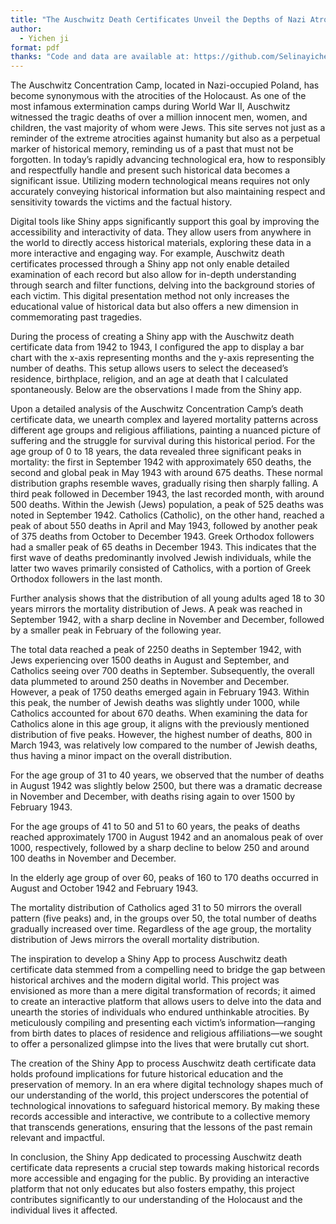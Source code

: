 ```yaml
---
title: "The Auschwitz Death Certificates Unveil the Depths of Nazi Atrocities"
author: 
  - Yichen ji
format: pdf
thanks: "Code and data are available at: https://github.com/Selinayichenji/Mini-essay-12.git"
---
```


The Auschwitz Concentration Camp, located in Nazi-occupied Poland, has become synonymous with the atrocities of the Holocaust. As one of the most infamous extermination camps during World War II, Auschwitz witnessed the tragic deaths of over a million innocent men, women, and children, the vast majority of whom were Jews. This site serves not just as a reminder of the extreme atrocities against humanity but also as a perpetual marker of historical memory, reminding us of a past that must not be forgotten. In today's rapidly advancing technological era, how to responsibly and respectfully handle and present such historical data becomes a significant issue. Utilizing modern technological means requires not only accurately conveying historical information but also maintaining respect and sensitivity towards the victims and the factual history.


Digital tools like Shiny apps significantly support this goal by improving the accessibility and interactivity of data. They allow users from anywhere in the world to directly access historical materials, exploring these data in a more interactive and engaging way. For example, Auschwitz death certificates processed through a Shiny app not only enable detailed examination of each record but also allow for in-depth understanding through search and filter functions, delving into the background stories of each victim. This digital presentation method not only increases the educational value of historical data but also offers a new dimension in commemorating past tragedies.

During the process of creating a Shiny app with the Auschwitz death certificate data from 1942 to 1943, I configured the app to display a bar chart with the x-axis representing months and the y-axis representing the number of deaths. This setup allows users to select the deceased's residence, birthplace, religion, and an age at death that I calculated spontaneously. Below are the observations I made from the Shiny app.

Upon a detailed analysis of the Auschwitz Concentration Camp's death certificate data, we unearth complex and layered mortality patterns across different age groups and religious affiliations, painting a nuanced picture of suffering and the struggle for survival during this historical period. For the age group of 0 to 18 years, the data revealed three significant peaks in mortality: the first in September 1942 with approximately 650 deaths, the second and global peak in May 1943 with around 675 deaths. These normal distribution graphs resemble waves, gradually rising then sharply falling. A third peak followed in December 1943, the last recorded month, with around 500 deaths. Within the Jewish (Jews) population, a peak of 525 deaths was noted in September 1942. Catholics (Catholic), on the other hand, reached a peak of about 550 deaths in April and May 1943, followed by another peak of 375 deaths from October to December 1943. Greek Orthodox followers had a smaller peak of 65 deaths in December 1943.
This indicates that the first wave of deaths predominantly involved Jewish individuals, while the latter two waves primarily consisted of Catholics, with a portion of Greek Orthodox followers in the last month.

Further analysis shows that the distribution of all young adults aged 18 to 30 years mirrors the mortality distribution of Jews. A peak was reached in September 1942, with a sharp decline in November and December, followed by a smaller peak in February of the following year.

The total data reached a peak of 2250 deaths in September 1942, with Jews experiencing over 1500 deaths in August and September, and Catholics seeing over 700 deaths in September.
Subsequently, the overall data plummeted to around 250 deaths in November and December. However, a peak of 1750 deaths emerged again in February 1943. Within this peak, the number of Jewish deaths was slightly under 1000, while Catholics accounted for about 670 deaths.
When examining the data for Catholics alone in this age group, it aligns with the previously mentioned distribution of five peaks. However, the highest number of deaths, 800 in March 1943, was relatively low compared to the number of Jewish deaths, thus having a minor impact on the overall distribution.

For the age group of 31 to 40 years, we observed that the number of deaths in August 1942 was slightly below 2500, but there was a dramatic decrease in November and December, with deaths rising again to over 1500 by February 1943.

For the age groups of 41 to 50 and 51 to 60 years, the peaks of deaths reached approximately 1700 in August 1942 and an anomalous peak of over 1000, respectively, followed by a sharp decline to below 250 and around 100 deaths in November and December.

In the elderly age group of over 60, peaks of 160 to 170 deaths occurred in August and October 1942 and February 1943.

The mortality distribution of Catholics aged 31 to 50 mirrors the overall pattern (five peaks) and, in the groups over 50, the total number of deaths gradually increased over time. Regardless of the age group, the mortality distribution of Jews mirrors the overall mortality distribution.

The inspiration to develop a Shiny App to process Auschwitz death certificate data stemmed from a compelling need to bridge the gap between historical archives and the modern digital world. This project was envisioned as more than a mere digital transformation of records; it aimed to create an interactive platform that allows users to delve into the data and unearth the stories of individuals who endured unthinkable atrocities. By meticulously compiling and presenting each victim's information—ranging from birth dates to places of residence and religious affiliations—we sought to offer a personalized glimpse into the lives that were brutally cut short.


The creation of the Shiny App to process Auschwitz death certificate data holds profound implications for future historical education and the preservation of memory. In an era where digital technology shapes much of our understanding of the world, this project underscores the potential of technological innovations to safeguard historical memory. By making these records accessible and interactive, we contribute to a collective memory that transcends generations, ensuring that the lessons of the past remain relevant and impactful.


In conclusion, the Shiny App dedicated to processing Auschwitz death certificate data represents a crucial step towards making historical records more accessible and engaging for the public. By providing an interactive platform that not only educates but also fosters empathy, this project contributes significantly to our understanding of the Holocaust and the individual lives it affected.

